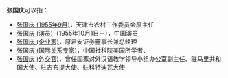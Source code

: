 '''张国庆'''可以指：
* [[张国庆_(1955年9月)|张国庆 (1955年9月)]]，天津市农村工作委员会原主任
* [[张国庆_(演员)|张国庆 (演员)]]（1955年10月1日－），中国演员
* [[张国庆_(企业家)|张国庆 (企业家)]]，原君安证券董事长兼总经理
* [[张国庆_(国际关系专家)|张国庆 (国际关系专家)]]，中国社科院美国所学者、
* [[张国庆_(外交官)|张国庆 (外交官)]]，曾任国家对外汉语教学领导小组办公室副主任、驻马里共和国大使、驻吉布提大使、驻科特迪瓦大使

{{disambig|cat=三字张姓人名消歧义|guo}}